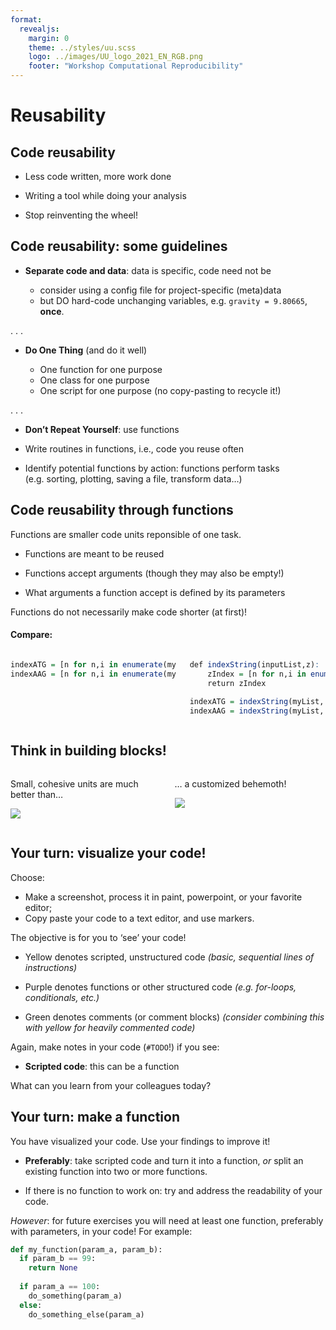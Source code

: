 ```yaml
--- 
format: 
  revealjs:
    margin: 0
    theme: ../styles/uu.scss
    logo: ../images/UU_logo_2021_EN_RGB.png
    footer: "Workshop Computational Reproducibility"
---
```



# Reusability {data-background-color="#FFCD00"}

## Code reusability

::: {.theme-section}

- Less code written, more work done

- Writing a tool while doing your analysis

- Stop reinventing the wheel!

:::

## Code reusability: some guidelines

::: {.theme-section}

- **Separate code and data**: data is specific, code need not be

  - consider using a config file for project-specific (meta)data
  - but DO hard-code unchanging variables, e.g. `gravity = 9.80665`, **once**.

. . .

- **Do One Thing** (and do it well)

  - One function for one purpose
  - One class for one purpose
  - One script for one purpose (no copy-pasting to recycle it!)

. . .

- **Don't Repeat Yourself**: use functions

 - Write routines in functions, i.e., code you reuse often
 - Identify potential functions by action: functions perform tasks (e.g. sorting, plotting, saving a file, transform data...)
 
:::

## Code reusability through functions

::: {.theme-section}
Functions are smaller code units reponsible of one task.

- Functions are meant to be reused

- Functions accept arguments (though they may also be empty!)

- What arguments a function accept is defined by its parameters

Functions do not necessarily make code shorter (at first)!

#### Compare:

:::: {.columns}
::: {.column width="55%"}
```r
indexATG = [n for n,i in enumerate(myList) if i == 'ATG']
indexAAG = [n for n,i in enumerate(myList) if i == 'AAG']
```
:::
::: {.column width="45%"}

```r
def indexString(inputList,z):
	zIndex = [n for n,i in enumerate(li) if i == z]
	return zIndex
	
indexATG = indexString(myList,'ATG')
indexAAG = indexString(myList,'AAG')
```
:::
::::
:::

## Think in building blocks!

::: {.theme-section}

:::: {.columns}
::: {.column width="50%"}
Small, cohesive units are much better than...

![](../images/tetris.svg)
:::
::: {.column width="50%"}
... a customized behemoth!

![](../images/tetris_help.svg)
:::
::::
:::

## Your turn: visualize your code!

::: {.theme-section}
Choose:

- Make a screenshot, process it in paint, powerpoint, or your favorite editor;
- Copy paste your code to a text editor, and use markers.

The objective is for you to 'see' your code!

- Yellow denotes scripted, unstructured code _(basic, sequential lines of instructions)_
   
- Purple denotes functions or other structured code _(e.g. for-loops, conditionals, etc.)_

- Green denotes comments (or comment blocks)
   _(consider combining this with yellow for heavily commented code)_

Again, make notes in your code (`#TODO`!) if you see:

- **Scripted code**: this can be a function
<!-- - **Structured code**: this should be re-structured  -->

What can you learn from your colleagues today?

:::

## Your turn: make a function

::: {.theme-section}
You have visualized your code. Use your findings to improve it!

- **Preferably**: take scripted code and turn it into a function, _or_ split an existing function into two or more functions.

- If there is no function to work on: try and address the readability of your code.

_However_: for future exercises you will need at least one function, preferably with parameters, in your code! For example:

```python
def my_function(param_a, param_b):
  if param_b == 99:
    return None
  
  if param_a == 100:
    do_something(param_a)
  else:
    do_something_else(param_a)
```
:::